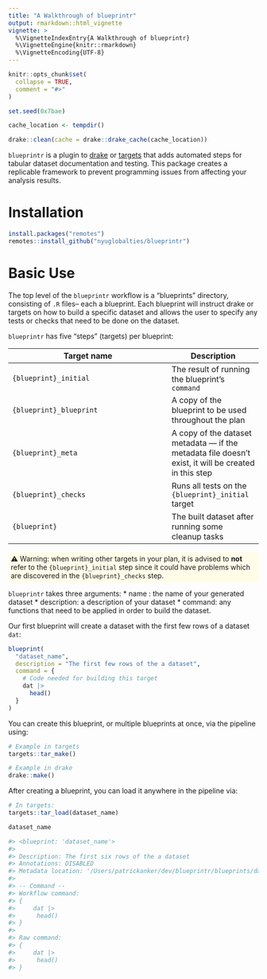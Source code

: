 ```yaml
---
title: "A Walkthrough of blueprintr"
output: rmarkdown::html_vignette
vignette: >
  %\VignetteIndexEntry{A Walkthrough of blueprintr}
  %\VignetteEngine{knitr::rmarkdown}
  %\VignetteEncoding{UTF-8}
---
```


<style>
div.vg-warning {
  background-color:#FFFCE8;
  padding:5px;
}

div.vg-warning span:before {
  content: "⚠️ Warning: ";
}

div.vg-info {
  background-color:#EBFBFF;
  padding:5px;
}

div.vg-info span:before {
  content: "💡 Note: ";
}
</style>

```r
knitr::opts_chunk$set(
  collapse = TRUE,
  comment = "#>"
)

set.seed(0x7bae)

cache_location <- tempdir()

drake::clean(cache = drake::drake_cache(cache_location))
```

`blueprintr` is a plugin to [drake](https://github.com/ropensci/drake) or [targets](https://cran.r-project.org/web/packages/targets/) that adds automated steps for tabular dataset documentation and testing. This package creates a replicable framework to prevent programming issues from affecting your analysis results.

# Installation 

```r
install.packages("remotes")
remotes::install_github("nyuglobalties/blueprintr")
```

# Basic Use

The top level of the `blueprintr` workflow is a "blueprints" directory, consisting of `.R` files-- each a blueprint. 
Each blueprint will instruct drake or targets on how to build a specific dataset and allows the user to specify any tests or checks that need to be done on the dataset. 

`blueprintr` has five "steps" (targets) per blueprint:

Target name             | Description
------------------------|--------------
`{blueprint}_initial`   | The result of running the blueprint's `command`
`{blueprint}_blueprint` | A copy of the blueprint to be used throughout the plan
`{blueprint}_meta`      | A copy of the dataset metadata --- if the metadata file doesn't exist, it will be created in this step
`{blueprint}_checks`    | Runs all tests on the `{blueprint}_initial` target
`{blueprint}`           | The built dataset after running some cleanup tasks

<div class="vg-warning"><span>when writing other targets in your plan, it is advised to **not** refer to the `{blueprint}_initial` step since it could have problems which are discovered in the `{blueprint}_checks` step.</span></div>

`blueprintr` takes three arguments:
  * name : the name of your generated dataset 
  * description: a description of your dataset
  * command: any functions that need to be applied in order to build the dataset. 

Our first blueprint will create a dataset with the first few rows of a dataset `dat`:

```r
blueprint(
  "dataset_name",
  description = "The first few rows of the a dataset",
  command = {
    # Code needed for building this target
    dat |>
      head()
  }
)
```

You can create this blueprint, or multiple blueprints at once, via the pipeline using: 
```r
# Example in targets
targets::tar_make()

# Example in drake
drake::make()
```


After creating a blueprint, you can load it anywhere in the pipeline via: 
```r
# In targets:
targets::tar_load(dataset_name)

dataset_name

#> <blueprint: 'dataset_name'>
#>
#> Description: The first six rows of the a dataset
#> Annotations: DISABLED
#> Metadata location: '/Users/patrickanker/dev/blueprintr/blueprints/dat_name.csv'
#>
#> -- Command --
#> Workflow command:
#> {
#>     dat |>
#>      head()
#> }
#>
#> Raw command:
#> {
#>     dat |>
#>      head()
#> }
```

